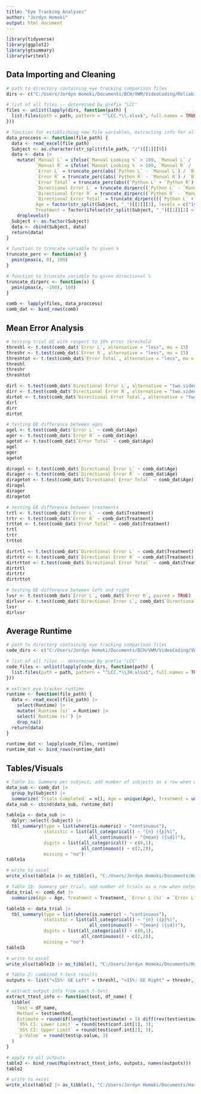 ---
title: "Eye Tracking Analyses"
author: "Jordyn Homoki"
output: html_document
---

```{r}
library(tidyverse)
library(ggplot2)
library(gtsummary)
library(writexl)
```

## Data Importing and Cleaning

```{r}
# path to directory containing eye tracking comparison files
dirs <- c("C:/Users/Jordyn Homoki/Documents/BCH/VWM/VideoCoding/Reliability Comparison")

# list of all files -- determined by prefix "LCC"
files <- unlist(lapply(dirs, function(path) {
  list.files(path = path, pattern = "^LCC.*\\.xlsx$", full.names = TRUE)
}))
```

```{r}
# function for establishing new file variables, extracting info for all trials, then combining into a single data frame
data_proccess <- function(file_path) {
  data <- read_excel(file_path)
  Subject <- as.character(str_split(file_path, "/")[[1]][9])
  data <- data |>
    mutate(`Manual L` = ifelse(`Manual Looking %` > 100, `Manual L` / `Manual Looking %` * 100, `Manual L`),
           `Manual R` = ifelse(`Manual Looking %` > 100, `Manual R` / `Manual Looking %` * 100, `Manual R`),
           `Error L` = truncate_perc(abs(`Python L` - `Manual L`) / `Block Time` * 100),
           `Error R` = truncate_perc(abs(`Python R` - `Manual R`) / `Block Time` * 100),
           `Error Total` = truncate_perc(abs((`Python L` + `Python R`) - (`Manual L` + `Manual R`)) / `Block Time` * 100),
           `Directional Error L` = truncate_dirperc((`Python L` - `Manual L`) / `Block Time` * 100),
           `Directional Error R` = truncate_dirperc((`Python R` - `Manual R`) / `Block Time` * 100),
           `Directional Error Total` = truncate_dirperc(((`Python L` + `Python R`) - (`Manual L` + `Manual R`)) / `Block Time` * 100),
           Age = factor(str_split(Subject, "_")[[1]][3], levels = c("1yo", "2yo", "3yo"), labels = c("1yo", "2yo", "3yo")),
           Treatment = factor(ifelse(str_split(Subject, "_")[[1]][2] < 2000, "Intervention", "Control"), levels = c("Control", "Intervention"), labels = c("Control", "Intervention"))) |>
    droplevels()
  Subject <- as.factor(Subject)
  data <- cbind(Subject, data)
  return(data)
}

# function to truncate variable to given %
truncate_perc <- function(x) {
  pmin(pmax(x, 0), 100)
}

# function to truncate variable to given directional %
truncate_dirperc <- function(x) {
  pmin(pmax(x, -100), 100)
}

comb <- lapply(files, data_proccess)
comb_dat <- bind_rows(comb)
```

## Mean Error Analysis

```{r}
# testing trial GE with respect to 10% error threshold
threshl <- t.test(comb_dat$`Error L`, alternative = "less", mu = 15)
threshr <- t.test(comb_dat$`Error R`, alternative = "less", mu = 15)
threshtot <- t.test(comb_dat$`Error Total`, alternative = "less", mu = 15)
threshl
threshr
threshtot
```

```{r}
dirl <- t.test(comb_dat$`Directional Error L`, alternative = "two.sided", mu = 0)
dirr <- t.test(comb_dat$`Directional Error R`, alternative = "two.sided", mu = 0)
dirtot <- t.test(comb_dat$`Directional Error Total`, alternative = "two.sided", mu = 0)
dirl
dirr
dirtot
```

```{r}
# testing GE difference between ages
agel <- t.test(comb_dat$`Error L` ~ comb_dat$Age)
ager <- t.test(comb_dat$`Error R` ~ comb_dat$Age)
agetot <- t.test(comb_dat$`Error Total` ~ comb_dat$Age)
agel
ager
agetot

diragel <- t.test(comb_dat$`Directional Error L` ~ comb_dat$Age)
dirager <- t.test(comb_dat$`Directional Error R` ~ comb_dat$Age)
diragetot <- t.test(comb_dat$`Directional Error Total` ~ comb_dat$Age)
diragel
dirager
diragetot
```

```{r}
# testing GE difference between treatments
trtl <- t.test(comb_dat$`Error L` ~ comb_dat$Treatment)
trtr <- t.test(comb_dat$`Error R` ~ comb_dat$Treatment)
trttot <- t.test(comb_dat$`Error Total` ~ comb_dat$Treatment)
trtl
trtr
trttot

dirtrtl <- t.test(comb_dat$`Directional Error L` ~ comb_dat$Treatment)
dirtrtr <- t.test(comb_dat$`Directional Error R` ~ comb_dat$Treatment)
dirtrttot <- t.test(comb_dat$`Directional Error Total` ~ comb_dat$Treatment)
dirtrtl
dirtrtr
dirtrttot
```

```{r}
# testing GE difference between left and right
lvsr <- t.test(comb_dat$`Error L`, comb_dat$`Error R`, paired = TRUE)
dirlvsr <- t.test(comb_dat$`Directional Error L`, comb_dat$`Directional Error R`, paired = TRUE)
lvsr
dirlvsr
```

## Average Runtime

```{r}
# path to directory containing eye tracking comparison files
code_dirs <- c("C:/Users/Jordyn Homoki/Documents/BCH/VWM/VideoCoding/VWM")

# list of all files -- determined by prefix "LCC"
code_files <- unlist(lapply(code_dirs, function(path) {
  list.files(path = path, pattern = "^LCC.*\\JH.xlsx$", full.names = TRUE)
}))
```

```{r}
# extract eye tracker runtime
runtime <- function(file_path) {
  data <- read_excel(file_path) |>
    select(Runtime) |>
    mutate(`Runtime (s)` = Runtime) |>
    select(`Runtime (s)`) |>
    drop_na()
  return(data)
}

runtime_dat <- lapply(code_files, runtime)
runtime_dat <- bind_rows(runtime_dat)
```

## Tables/Visuals

```{r}
# Table 1a: Summary per subject; add number of subjects as a row when outputted to Excel
data_sub <- comb_dat |>
  group_by(Subject) |>
  summarize(`Trials Completed` = n(), Age = unique(Age), Treatment = unique(Treatment), `Error L (%)` = sum(`Error L`) / n(), `Error R (%)` = sum(`Error R`) / n(), `Error Total (%)` = sum(`Error Total`) / n(), `Directional Error L (%)` = sum(`Directional Error L`) / n(), `Directional Error R (%)` = sum(`Directional Error R`) / n(), `Directional Error Total (%)` = sum(`Directional Error Total`) / n(), `Trial Duration (s)` = sum(`Block Time`) / n(), `Task Duration (s)` = sum(c(`Block Time`, 12 * (n() - 6), 30 * 6)))
data_sub <- cbind(data_sub, runtime_dat)

table1a <- data_sub |>
  dplyr::select(-Subject) |>
  tbl_summary(type = list(where(is.numeric) ~ "continuous"),
              statistic = list(all_categorical() ~ "{n} ({p}%)",
                               all_continuous() ~ "{mean} ({sd})"),
              digits = list(all_categorical() ~ c(0,1),
                            all_continuous() ~ c(2,2)),
              missing = "no")
table1a
```

```{r}
# write to excel
write_xlsx(table1a |> as_tibble(), "C:/Users/Jordyn Homoki/Documents/HarvardCourses/Culminating Experience/Table1a.xlsx")
```

```{r}
# Table 1b: Summary per trial; add number of trials as a row when outputted to Excel
data_trial <- comb_dat |>
  summarize(Age = Age, Treatment = Treatment, `Error L (%)` = `Error L`, `Error R (%)` = `Error R`, `Error Total (%)` = `Error Total`, `Directional Error L (%)` = `Directional Error L`, `Directional Error R (%)` = `Directional Error R`, `Directional Error Total (%)` = `Directional Error Total`, `Trial Duration (s)` = `Block Time`)

table1b <- data_trial |>
  tbl_summary(type = list(where(is.numeric) ~ "continuous"),
              statistic = list(all_categorical() ~ "{n} ({p}%)",
                               all_continuous() ~ "{mean} ({sd})"),
              digits = list(all_categorical() ~ c(0,1),
                            all_continuous() ~ c(2,2)),
              missing = "no")
table1b
```

```{r}
# write to excel
write_xlsx(table1b |> as_tibble(), "C:/Users/Jordyn Homoki/Documents/HarvardCourses/Culminating Experience/Table1b.xlsx")
```

```{r}
# Table 2: combined t-test results
outputs <- list("<15%: GE Left" = threshl, "<15%: GE Right" = threshr, "<15%: GE Total" = threshtot, "Directional: GE Left" = dirl, "Directional: GE Right" = dirr, "Directional: GE Total" = dirtot, "Age: GE Left" = agel, "Age: GE Right" = ager, "Age: GE Total" = agetot, "Age: Directional Left" = diragel, "Age: Directional Right" = dirager, "Age: Directional Total" = diragetot, "Treatment: GE Left" = trtl, "Treatment: GE Right" = trtr, "Treatment: GE Total" = trttot, "Treatment: Directional Left" = dirtrtl, "Treatment: Directional Right" = dirtrtr, "Treatment: Directional Total" = dirtrttot, "Left v. Right: GE" = lvsr, "Left v. Right: Directional" = dirlvsr)

# extract output info from each t-test
extract_ttest_info <- function(test, df_name) {
  tibble(
    Test = df_name,
    Method = test$method,
    Estimate = round(if(length(test$estimate) > 1) diff(rev(test$estimate)) else test$estimate, 3),
    `95% CI: Lower Limit` = round(test$conf.int[1], 3),
    `95% CI: Upper Limit` = round(test$conf.int[2], 3),
    `p-Value` = round(test$p.value, 3)
  )
}

# apply to all outputs
table2 <- bind_rows(Map(extract_ttest_info, outputs, names(outputs)))
table2
```

```{r}
# write to excel
write_xlsx(table2 |> as_tibble(), "C:/Users/Jordyn Homoki/Documents/HarvardCourses/Culminating Experience/Table2.xlsx")
```
